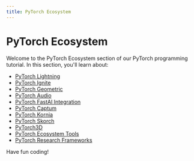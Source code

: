 ```yaml
---
title: PyTorch Ecosystem
---
```


# PyTorch Ecosystem

Welcome to the PyTorch Ecosystem section of our PyTorch programming tutorial. In this section, you'll learn about:

- [PyTorch Lightning](./0-pytorch-lightning.mdx)
- [PyTorch Ignite](./1-pytorch-ignite.mdx)
- [PyTorch Geometric](./2-pytorch-geometric.mdx)
- [PyTorch Audio](./3-pytorch-audio.mdx)
- [PyTorch FastAI Integration](./4-pytorch-fastai-integration.mdx)
- [PyTorch Captum](./5-pytorch-captum.mdx)
- [PyTorch Kornia](./6-pytorch-kornia.mdx)
- [PyTorch Skorch](./7-pytorch-skorch.mdx)
- [PyTorch3D](./8-pytorch3d.mdx)
- [PyTorch Ecosystem Tools](./9-pytorch-ecosystem-tools.mdx)
- [PyTorch Research Frameworks](./10-pytorch-research-frameworks.mdx)

Have fun coding!